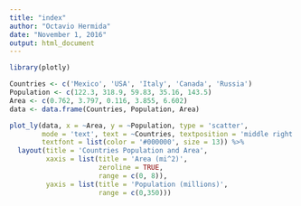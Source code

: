 ```yaml
---
title: "index"
author: "Octavio Hermida"
date: "November 1, 2016"
output: html_document
---
```


```r
library(plotly)

Countries <- c('Mexico', 'USA', 'Italy', 'Canada', 'Russia')
Population <- c(122.3, 318.9, 59.83, 35.16, 143.5)
Area <- c(0.762, 3.797, 0.116, 3.855, 6.602)
data <- data.frame(Countries, Population, Area)

plot_ly(data, x = ~Area, y = ~Population, type = 'scatter',
        mode = 'text', text = ~Countries, textposition = 'middle right',
        textfont = list(color = '#000000', size = 13)) %>%
  layout(title = 'Countries Population and Area',
         xaxis = list(title = 'Area (mi^2)',
                      zeroline = TRUE,
                      range = c(0, 8)),
         yaxis = list(title = 'Population (millions)',
                      range = c(0,350)))

```

